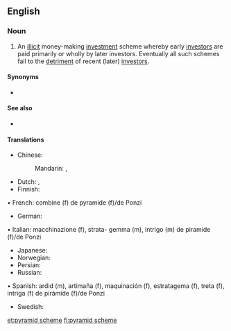 {{also|pyramid-scheme}}
==English==
{{wikipedia}}

===Noun===
{{en-noun|head=[[pyramid]] [[scheme]]}}

# An [[illicit]] money-making [[investment]] scheme whereby early [[investors]] are paid primarily or wholly by later investors. Eventually all such schemes fail to the [[detriment]] of recent (later) [[investors]].

====Synonyms====
* {{l|en|pyramid selling scheme}}

====See also====
* {{l|en|Ponzi scheme}}

====Translations====
{{trans-top|illicit money-making scheme}}
* Chinese:
*: Mandarin: {{t+|cmn|層壓式推銷|sc=Hani}}, {{t|cmn|层压式推销|tr=céngyāshì tuīxiāo|sc=Hani}}
* Dutch: {{t|nl|pyramidesysteem|n}}, {{t|nl|pyramidespel|n}}
* Finnish: {{t|fi|pyramidihuijaus}}
{{trans-mid}}
• French:  combine (f) de pyramide (f)/de Ponzi
* German: {{t+|de|Schneeballsystem|n}}
• Italian:  macchinazione (f), strata-
gemma (m), intrigo (m) de piramide (f)/de Ponzi
* Japanese: {{t|ja|無限連鎖講|tr=むげんれんさこう, mugenrensakō}}
* Norwegian: {{t|no|pyramidespill|n}}
* Persian: {{t|fa|طرح هرمی|tr=tarh-e herami|sc=fa-Arab}}
* Russian: {{t+|ru|финансовая пирами́да}}
• Spanish:  ardid (m), artimaña (f), maquinación (f), estratagema (f), treta (f), intriga (f) de pirámide (f)/de Ponzi
* Swedish: {{t|sv|pyramidspel|n}}
{{trans-bottom}}

[[et:pyramid scheme]]
[[fi:pyramid scheme]]